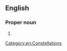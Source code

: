 ==English==

===Proper noun===
{{en-proper noun|head=[[corona|Corona]] [[austrina|Austrina]]}}

# {{synonym of|en|Corona Australis}}

[[Category:en:Constellations]]